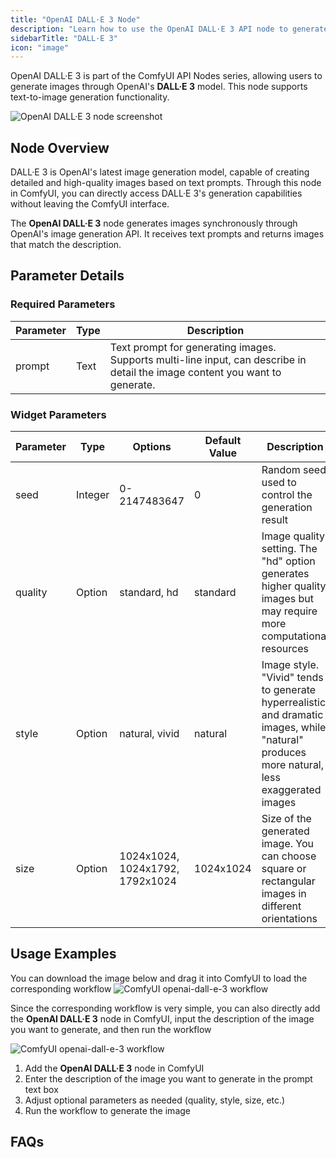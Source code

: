 ```yaml
---
title: "OpenAI DALL·E 3 Node"
description: "Learn how to use the OpenAI DALL·E 3 API node to generate images in ComfyUI"
sidebarTitle: "DALL·E 3"
icon: "image"
---
```



OpenAI DALL·E 3 is part of the ComfyUI API Nodes series, allowing users to generate images through OpenAI's **DALL·E 3** model. This node supports text-to-image generation functionality.

![OpenAI DALL·E 3 node screenshot](/images/comfy_core/api_nodes/openai-dall-e-3.jpg)

## Node Overview

DALL·E 3 is OpenAI's latest image generation model, capable of creating detailed and high-quality images based on text prompts. Through this node in ComfyUI, you can directly access DALL·E 3's generation capabilities without leaving the ComfyUI interface.

The **OpenAI DALL·E 3** node generates images synchronously through OpenAI's image generation API. It receives text prompts and returns images that match the description.

<Requirements/>

## Parameter Details

### Required Parameters

| Parameter | Type | Description                                                                                                                  |
|-----------|------|------------------------------------------------------------------------------------------------------------------------------|
| prompt    | Text | Text prompt for generating images. Supports multi-line input, can describe in detail the image content you want to generate. |

### Widget Parameters

| Parameter | Type      | Options                         | Default Value | Description                                                                                                                               |
|-----------|-----------|---------------------------------|---------------|-------------------------------------------------------------------------------------------------------------------------------------------|
| seed      | Integer   | 0-2147483647                    | 0             | Random seed used to control the generation result                                                                                         |
| quality   | Option    | standard, hd                    | standard      | Image quality setting. The "hd" option generates higher quality images but may require more computational resources                       |
| style     | Option    | natural, vivid                  | natural       | Image style. "Vivid" tends to generate hyperrealistic and dramatic images, while "natural" produces more natural, less exaggerated images |
| size      | Option    | 1024x1024, 1024x1792, 1792x1024 | 1024x1024     | Size of the generated image. You can choose square or rectangular images in different orientations                                        |

## Usage Examples

You can download the image below and drag it into ComfyUI to load the corresponding workflow
![ComfyUI openai-dall-e-3 workflow](https://raw.githubusercontent.com/Comfy-Org/example_workflows/main/api_nodes/openai-dall-e-3/text2image.png)

Since the corresponding workflow is very simple, you can also directly add the **OpenAI DALL·E 3** node in ComfyUI, input the description of the image you want to generate, and then run the workflow

![ComfyUI openai-dall-e-3 workflow](/images/tutorial/api_nodes/openai/openai/openai-dall-e-3/text2image.jpg)


1. Add the **OpenAI DALL·E 3** node in ComfyUI
2. Enter the description of the image you want to generate in the prompt text box
3. Adjust optional parameters as needed (quality, style, size, etc.)
4. Run the workflow to generate the image

## FAQs

<Faq/>
